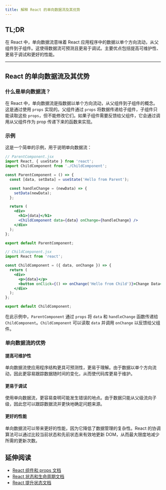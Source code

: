 ```yaml
---
title: 解释 React 的单向数据流及其优势
---
```


## TL;DR

在 React 中，单向数据流意味着 React 应用程序中的数据以单个方向流动，从父组件到子组件。这使得数据流可预测且更易于调试。主要优点包括提高可维护性、更易于调试和更好的性能。

***

## React 的单向数据流及其优势

### 什么是单向数据流？

在 React 中，单向数据流是指数据以单个方向流动，从父组件到子组件的概念。这是通过使用 `props` 实现的。父组件通过 `props` 将数据传递给子组件，子组件只能读取这些 `props`，但不能修改它们。如果子组件需要反馈给父组件，它会通过调用从父组件作为 prop 传递下来的函数来实现。

### 示例

这是一个简单的示例，用于说明单向数据流：

```jsx
// ParentComponent.jsx
import React, { useState } from 'react';
import ChildComponent from './ChildComponent';

const ParentComponent = () => {
  const [data, setData] = useState('Hello from Parent');

  const handleChange = (newData) => {
    setData(newData);
  };

  return (
    <div>
      <h1>{data}</h1>
      <ChildComponent data={data} onChange={handleChange} />
    </div>
  );
};

export default ParentComponent;

// ChildComponent.jsx
import React from 'react';

const ChildComponent = ({ data, onChange }) => {
  return (
    <div>
      <p>{data}</p>
      <button onClick={() => onChange('Hello from Child')}>Change Data</button>
    </div>
  );
};

export default ChildComponent;
```

在此示例中，`ParentComponent` 通过 `props` 将 `data` 和 `handleChange` 函数传递给 `ChildComponent`。`ChildComponent` 可以读取 `data` 并调用 `onChange` 以反馈给父组件。

### 单向数据流的优势

#### 提高可维护性

单向数据流使应用程序结构更具可预测性，更易于理解。由于数据以单个方向流动，因此更容易跟踪数据随时间的变化，从而使代码库更易于维护。

#### 更易于调试

使用单向数据流，更容易查明可能发生错误的地点。由于数据只能从父级流向子级，因此您可以跟踪数据流并更快地确定问题来源。

#### 更好的性能

单向数据流可以带来更好的性能，因为它降低了数据管理的复杂性。React 的协调算法可以通过比较当前状态和先前状态来有效地更新 DOM，从而最大限度地减少所需的更新次数。

## 延伸阅读

* [React 组件和 props 文档](https://reactjs.org/docs/components-and-props.html)
* [React 状态和生命周期文档](https://reactjs.org/docs/state-and-lifecycle.html)
* [React 提升状态文档](https://reactjs.org/docs/lifting-state-up.html)
